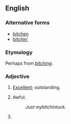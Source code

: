 ==English==

===Alternative forms===
* [[bitchen]]
* [[bitchin']]

===Etymology===
Perhaps from ''[[bitching]]''.

===Adjective===
{{head|en|adjective|superlative|bitchinest}}

# {{label|en|slang|surfing}} [[excellent|Excellent]]; outstanding.
# {{lb|en|slang|rare}} Awful.
#: ''Just my ''bitchin'' luck.''
# {{alternative spelling of|bitching|lang=en}}